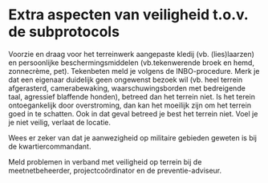 # Extra aspecten van veiligheid t.o.v. de subprotocols

```{=html}
<!--
Geen herhaling van wat al in subprotocols staat
-->
```

Voorzie en draag voor het terreinwerk aangepaste kledij (vb. (lies)laarzen) en persoonlijke beschermingsmiddelen (vb.tekenwerende broek en hemd, zonnecrème, pet).
Tekenbeten meld je volgens de INBO-procedure.
Merk je dat een eigenaar duidelijk geen ongewenst bezoek wil (vb. heel terrein afgerasterd, camerabewaking, waarschuwingsborden met bedreigende taal, agressief blaffende honden), betreed dan het terrein niet.
Is het terein ontoegankelijk door overstroming, dan kan het moeilijk zijn om het terrein goed in te schatten.
Ook in dat geval betreed je best het terrein niet.
Voel je je niet veilig, verlaat de locatie.

Wees er zeker van dat je aanwezigheid op militaire gebieden geweten is bij de kwartiercommandant.

Meld problemen in verband met veiligheid op terrein bij de meetnetbeheerder, projectcoördinator en de preventie-adviseur.
